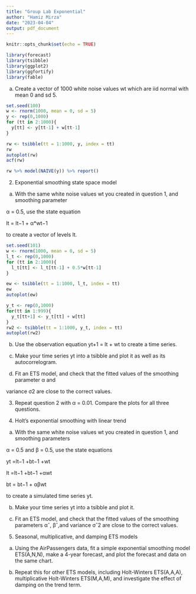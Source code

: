 ```yaml
---
title: "Group Lab Exponential"
author: "Hamiz Mirza"
date: "2023-04-04"
output: pdf_document
---
```


```r
knitr::opts_chunk$set(echo = TRUE)
```

```r
library(forecast)
library(tsibble)
library(ggplot2)
library(ggfortify)
library(fable)
```

(a)  Create a vector of 1000 white noise values wt which are iid normal with mean 0 and sd 5.

```r
set.seed(100)
w <- rnorm(1000, mean = 0, sd = 5)
y <- rep(0,1000)
for (tt in 2:1000){
  y[tt] <- y[tt-1] + w[tt-1]
}

rw <- tsibble(tt = 1:1000, y, index = tt)
rw
autoplot(rw)
acf(rw)

rw %>% model(NAIVE(y)) %>% report()


```

2. Exponential smoothing state space model

(a)  With the same white noise values wt you created in question 1, and smoothing parameter

α = 0.5, use the state equation

lt = lt−1 + α*wt−1

to create a vector of levels lt.

```r
set.seed(101)
w <- rnorm(1000, mean = 0, sd = 5)
l_t <- rep(0,1000)
for (tt in 2:1000){
  l_t[tt] <- l_t[tt-1] + 0.5*w[tt-1]
}

ew <- tsibble(tt = 1:1000, l_t, index = tt)
ew
autoplot(ew)

y_t <- rep(0,1000)
for(tt in 1:999){
  y_t[tt+1] <- y_t[tt] + w[tt]
}
rw2 <- tsibble(tt = 1:1000, y_t, index = tt)
autoplot(rw2)

```

(b)  Use the observation equation yt+1 = lt + wt to create a time series.

(c)  Make your time series yt into a tsibble and plot it as well as its autocorrelogram.

(d)  Fit an ETS model, and check that the fitted values of the smoothing parameter α and

variance σ2 are close to the correct values.

3. Repeat question 2 with α = 0.01. Compare the plots for all three questions.


4. Holt’s exponential smoothing with linear trend

(a)  With the same white noise values wt you created in question 1, and smoothing parameters

α = 0.5 and β = 0.5, use the state equations

yt =lt−1 +bt−1 +wt

lt =lt−1 +bt−1 +αwt

bt = bt−1 + αβwt

to create a simulated time series yt.

(b)  Make your time series yt into a tsibble and plot it.

(c)  Fit an ETS model, and check that the fitted values of the smoothing parameters αˆ, βˆ,and variance σˆ2 are close to the correct values.

5. Seasonal, multiplicative, and damping ETS models

(a)  Using the AirPassengers data, fit a simple exponential smoothing model ETS(A,N,N), make a 4-year forecast, and plot the forecast and data on the same chart.

(b)  Repeat this for other ETS models, including Holt-Winters ETS(A,A,A), multiplicative Holt-Winters ETS(M,A,M), and investigate the effect of damping on the trend term.





